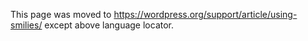 {{Languages|
{{en|Using Smilies}}
{{ja|スマイリーの使い方}}
{{pt-br|Usando Smilies}}
{{zh-cn|使用表情符号}}
{{ko|Using Smilies}}
{{de|Verwenden von Smileys}}
}}

This page was moved to https://wordpress.org/support/article/using-smilies/ except above language locator.

<!--

== What Are Smileys? ==
Smileys, also known as "emoticons", are ''glyphs'' used to convey emotions in your writing. They are a great way to brighten up posts. [[Image:icon_smile.gif|smile emoticon]]

Text smileys are created by typing two or more punctuation marks. Some examples are:

<tt>;-)</tt> is equivalent to [[Image:icon_wink.gif|smile emoticon]]<br />
<tt>:-)</tt> is equivalent to [[Image:icon_smile.gif|smile emoticon]]<br />
<tt>:-(</tt> is equivalent to [[Image:icon_sad.gif|sad emoticon]]<br />
<tt>:-?</tt> is equivalent to [[Image:icon_confused.gif|confused emoticon]]<br />

To learn more about emoticons and their history, see the [http://en.wikipedia.org/wiki/Emoticons Wikipedia entry on Emoticons].

===Smileys are not Emoji===
Although smileys and emoji can both display smiley faces and such, emoji are a newer development and have a much wider range of images that can be displayed. (They are also created differently.) For more information on emoji and how to use them, see the [[Emoji]] page.

== How Does WordPress Handle Smileys? ==
By default, WordPress automatically converts text smileys to graphic images. When you type <tt>;-)</tt> in your post you see [[Image:icon_wink.gif|smile emoticon]] when you preview or publish your post.

== To Turn off Graphic Smileys ==
As of WordPress 4.3, the option to disable graphic smileys was removed from new installs. There is [https://wordpress.org/plugins/keep-emoticons-as-text/ a plugin] if you want to retain the option.

== What Text Do I Type to Make Smileys? ==
Smiley images and the text used to produce them*:

{| border="1" cellpadding="2" width="90%"
! icon !! text !! text !! full text !! icon !! full text
|-
|[[Image:icon_smile.gif|smile]]
|:)
|:-)
|:smile:

|[[Image:icon_lol.gif|lol]]
|:lol:

|-
|[[Image:icon_biggrin.gif|biggrin]] 
|:D
|:-D
|:grin:

|[[Image:icon_redface.gif|redface]]
|:oops:

|-
|[[Image:icon_sad.gif|sad]]
|:(
|:-(
|:sad:

|[[Image:icon_cry.gif|cry]]
|:cry:

|-
|[[Image:icon_surprised.gif|surprised]]
|:o
|:-o
|:eek:

|[[Image:icon_evil.gif|evil]]
|:evil:

|-
|[[Image:icon_eek.gif|eek]]
|8O
|8-O
|:shock:

|[[Image:icon_twisted.gif|twisted]]
|:twisted:

|-
|[[Image:icon_confused.gif|confused]]
|:?
|:-?
|:???:

|[[Image:icon_rolleyes.gif|rolleyes]]
|:roll:

|-
|[[Image:icon_cool.gif|cool]]
|8)
|8-)
|:cool:

|[[Image:icon_exclaim.gif|exclaim]]
|:!:

|-
|[[Image:icon_mad.gif|mad]]
|:x
|:-x
|:mad:

|[[Image:icon_question.gif|question]]
|:?:

|-
|[[Image:icon_razz.gif|razz]]
|:P
|:-P
|:razz:

|[[Image:icon_idea.gif|idea]]
|:idea:

|-
|[[Image:icon_neutral.gif|neutral]]
|:<nowiki>|</nowiki>
|:-<nowiki>|</nowiki>
|:neutral:

|[[Image:icon_arrow.gif|arrow]]
|:arrow:

|-
|[[Image:icon_wink.gif|wink]]
|;)
|;-)
|:wink:

|[[Image:icon_mrgreen.gif|mrgreen]]
|:mrgreen:
|}

''* In some instances, multiple text options are available to display the same smiley.''

[[Category:Getting Started]]

== Troubleshooting Smileys ==

=== Why Doesn't it Work? ===
Smileys may have been disabled by your Wordpress admin. Another possibility is  the smiley image files have been deleted from <tt>/wp-includes/images/smilies</tt>.

=== Why Doesn't it Work for Me? ===
''If smileys work for others at your site but not for you:''

Type a space before and after your smiley text. That prevents the smiley being accidentally included in the text around it. [[Image:icon_redface.gif|redface emoticon]]

Make sure not to use quotes or other punctuation marks before and after the smiley text. [[Image:icon_rolleyes.gif|rolleyes emoticon]]

=== Where Are My Smiley Images Kept? ===
The smiley or emoticon image graphics are found in the <tt>/wp-includes/images/smilies</tt> directory.

Note that smileys is spelled 'eys' in this documentation and the directory name for the smiley images is '''smilies'', spelled 'ies'. [[Image:icon_eek.gif|eek emoticon]]

=== How Can I Have Different Smiley Images Appear? ===

The easiest way is to filter the smilies.

Upload the images you want with the same name to your server (say in wp-content/images/smilies) and put this in your theme's function.php:

<pre>
add_filter( 'smilies_src', 'my_custom_smilies_src', 10, 3 );
function my_custom_smilies_src( $img_src, $img, $siteurl )
{
    return $siteurl.'/wp-content/images/smilies/'.$img;
}
</pre>

That will replace http://example.com/wp-includes/images/smilies/icon_question.gif with http://example.com/wp-content/images/smilies/icon_question.gif

=== Why are my Smiley Images Blank? ===
If you recently uploaded the images, it could be that the images have been uploaded in '''''ASCII''''' format by your FTP program. Re-upload the smileys ensuring that they are transferred in '''''BINARY''''' format. 

Some FTP programs have an '''auto-detect''' setting which will upload files in the correct format without user intervention. If you have such a setting, turn it on.

== Smiley CSS ==
The smiley images in WordPress are automatically given a [[Glossary#CSS|CSS]] class of '''wp-smiley''' when they are displayed in a post. You can use this class to style your smileys differently from other post images. 

For example, it's not uncommon to set up images in a post to appear on the left-hand side of the content with text flowing around the image. The CSS for that might look like this:

<pre>
.post img {
    float: left;
}
</pre> 

This would typically affect all images in a post, '''including''' your smiley images. To ''override'' this so that smileys stay inline, you could add this to your CSS:

<pre>
img.wp-smiley {
    float: none;
}
</pre> 

For more on CSS in WordPress, you might want to [[CSS|start here]].

== More Information on Smileys ==
* [http://en.wikipedia.org/wiki/Emoticon Wikipedia - Emoticon]


[[Category:WordPress Lessons]]
[[Category:Getting Started]]
[[Category:Design and Layout]]
-->